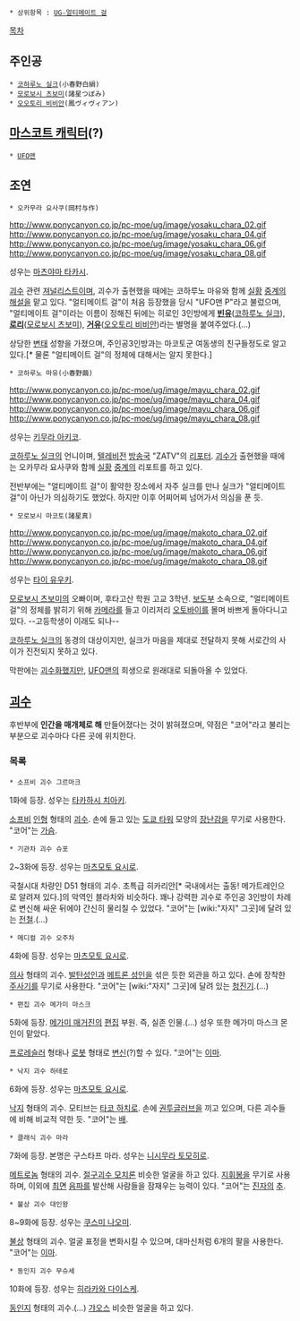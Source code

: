  * 상위항목 : [[UG☆얼티메이트 걸]]

[[목차]]

== 주인공 ==
 * [[코하루노 실크]](小春野白絹)
 * [[모로보시 츠보미]](諸星つぼみ)
 * [[오오토리 비비안]](鳳ヴィヴィアン)

== [[마스코트 캐릭터]](?) ==
 * [[UFO맨]]

== 조연 ==
 * 오카무라 요사쿠(岡村与作)

http://www.ponycanyon.co.jp/pc-moe/ug/image/yosaku_chara_02.gif
http://www.ponycanyon.co.jp/pc-moe/ug/image/yosaku_chara_04.gif
http://www.ponycanyon.co.jp/pc-moe/ug/image/yosaku_chara_06.gif
http://www.ponycanyon.co.jp/pc-moe/ug/image/yosaku_chara_08.gif

성우는 [[마츠야마 타카시]].
 
[[괴수]] 관련 [[져널리스트]]이며, 괴수가 출현했을 때에는 코하루노 마유와 함께 [[실황]] [[중계]]의 [[해설]]을 맡고 있다. "얼티메이트 걸"이 처음 등장했을 당시 "UFO맨 P"라고 불렀으며, "얼티메이트 걸"이라는 이름이 정해진 뒤에는 히로인 3인방에게 '''[[빈유]]'''([[코하루노 실크]]), '''[[로리]]'''([[모로보시 츠보미]]), '''[[거유]]'''([[오오토리 비비안]])라는 별명을 붙여주었다.(...)

상당한 [[변태]] 성향을 가졌으며, 주인공3인방과는 마코토군 여동생의 친구들정도로 알고 있다.[* 물론 "얼티메이트 걸"의 정체에 대해서는 알지 못한다.]

 * 코하루노 마유(小春野繭)

http://www.ponycanyon.co.jp/pc-moe/ug/image/mayu_chara_02.gif
http://www.ponycanyon.co.jp/pc-moe/ug/image/mayu_chara_04.gif
http://www.ponycanyon.co.jp/pc-moe/ug/image/mayu_chara_06.gif
http://www.ponycanyon.co.jp/pc-moe/ug/image/mayu_chara_08.gif

성우는 [[키무라 아키코]].

[[코하루노 실크]]의 언니이며, [[텔레비전]] [[방송국]] "ZATV"의 [[리포터]]. [[괴수]]가 출현했을 때에는 오카무라 요사쿠와 함께 [[실황]] [[중계]]의 리포트를 하고 있다.

전반부에는 "얼티메이트 걸"이 활약한 장소에서 자주 실크를 만나 실크가 "얼티메이트 걸"이 아닌가 의심하기도 했었다. 하지만 이후 어찌어찌 넘어가서 의심을 푼 듯.

 * 모로보시 마코토(諸星真)

http://www.ponycanyon.co.jp/pc-moe/ug/image/makoto_chara_02.gif
http://www.ponycanyon.co.jp/pc-moe/ug/image/makoto_chara_04.gif
http://www.ponycanyon.co.jp/pc-moe/ug/image/makoto_chara_06.gif
http://www.ponycanyon.co.jp/pc-moe/ug/image/makoto_chara_08.gif

성우는 [[타이 유우키]].

[[모로보시 츠보미]]의 오빠이며, 후타고산 학원 고교 3학년. [[보도부]] 소속으로, "얼티메이트 걸"의 정체를 밝히기 위해 [[카메라]]를 들고 이리저리 [[오토바이]]를 몰며 바쁘게 돌아다니고 있다. --고등학생이 이래도 되나--

[[코하루노 실크]]의 동경의 대상이지만, 실크가 마음을 제대로 전달하지 못해 서로간의 사이가 진전되지 못하고 있다.

막판에는 [[괴수]]화했지만, [[UFO맨]]의 희생으로 원래대로 되돌아올 수 있었다.

== [[괴수]] ==
후반부에 '''인간을 매개체로 해''' 만들어졌다는 것이 밝혀졌으며, 약점은 "코어"라고 불리는 부분으로 괴수마다 다른 곳에 위치한다.

=== 목록 ===
 * 소프비 괴수 그르마크

1화에 등장. 성우는 [[타카하시 치아키]].

[[소프비]] [[인형]] 형태의 [[괴수]]. 손에 들고 있는 [[도쿄 타워]] 모양의 [[장난감]]을 무기로 사용한다. "코어"는 [[가슴]]. 

 * 기관차 괴수 슈포

2~3화에 등장. 성우는 [[마츠모토 요시로]].
 
국철시대 차량인 D51 형태의 괴수. 초특급 히카리안[* 국내에서는 출동! 메가트레인으로 알려져 있다.]의 악역인 블라차와 비슷하다. 꽤나 강력한 괴수로 주인공 3인방이 차례로 변신해 싸운 뒤에야 간신히 물리칠 수 있었다. "코어"는 [wiki:"자지" 그곳]에 달려 있는 [[전철]].(...) 

 * 메디컬 괴수 오주차

4화에 등장. 성우는 [[마츠모토 요시로]].
 
[[의사]] 형태의 괴수. [[발탄성인]]과 [[메트론 성인]]을 섞은 듯한 외관을 하고 있다. 손에 장착한 [[주사기]]를 무기로 사용한다. "코어"는 [wiki:"자지" 그곳]에 달려 있는 [[청진기]].(...) 

 * 편집 괴수 메가미 마스크 

5화에 등장. [[메가미 매거진]]의 [[편집]] 부원. 즉, 실존 인물.(...) 성우 또한 메가미 마스크 몬인이 맡았다.

[[프로레슬러]] 형태나 [[로봇]] 형태로 [[변신]](?)할 수 있다. "코어"는 [[이마]]. 

 * 낙지 괴수 하테로
 
6화에 등장. 성우는 [[마츠모토 요시로]].
 
[[낙지]] 형태의 괴수. 모티브는 [[타코 하치로]]. 손에 [[권투글러브]]을 끼고 있으며, 다른 괴수들에 비해 비교적 약한 듯. "코어"는 [[배]]. 

 * 클래식 괴수 마라

7화에 등장. 본명은 구스타프 마라. 성우는 [[니시무라 토모히로]].

[[메트로놈]] 형태의 괴수. [[절구괴수 모치론]] 비슷한 얼굴을 하고 있다. [[지휘봉]]을 무기로 사용하며, 이외에 [[최면]] [[음파]]를 발산해 사람들을 잠재우는 능력이 있다. "코어"는 [[진자]]의 [[추]].

 * 불상 괴수 대인왕
 
8~9화에 등장. 성우는 [[쿠스미 나오미]].
 
[[불상]] 형태의 괴수. 얼굴 표정을 변화시킬 수 있으며, 대마신처럼 6개의 팔을 사용한다. "코어"는 [[이마]].

 * 동인지 괴수 무슈세
 
10화에 등장. 성우는 [[히라카와 다이스케]].

[[동인지]] 형태의 괴수.(...) [[갸오스]] 비슷한 얼굴을 하고 있다. 
